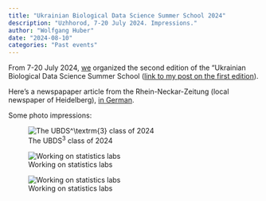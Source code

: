 ```yaml
---
title: "Ukrainian Biological Data Science Summer School 2024"
description: "Uzhhorod, 7-20 July 2024. Impressions."
author: "Wolfgang Huber"
date: "2024-08-10"
categories: "Past events"
---
```


From 7-20 July 2024, [we](https://bds3.org/our-team) organized the second edition of the "Ukrainian Biological Data Science Summer School ([link to my post on the first edition](2023-07-ubds3.html)). 

Here's a newspapaper article from the Rhein-Neckar-Zeitung (local newspaper of Heidelberg), [in German](240803-RNZ-UBDS3.jpg){.lightbox}.


Some photo impressions:

![The UBDS$^\textrm{3}$ class of 2024](../photos/20240708_085930.jpg){.lightbox}

![Working on statistics labs](../photos/20240710_154550.jpg){.lightbox}

![Working on statistics labs](../photos/20240713_105123.jpg){.lightbox}
